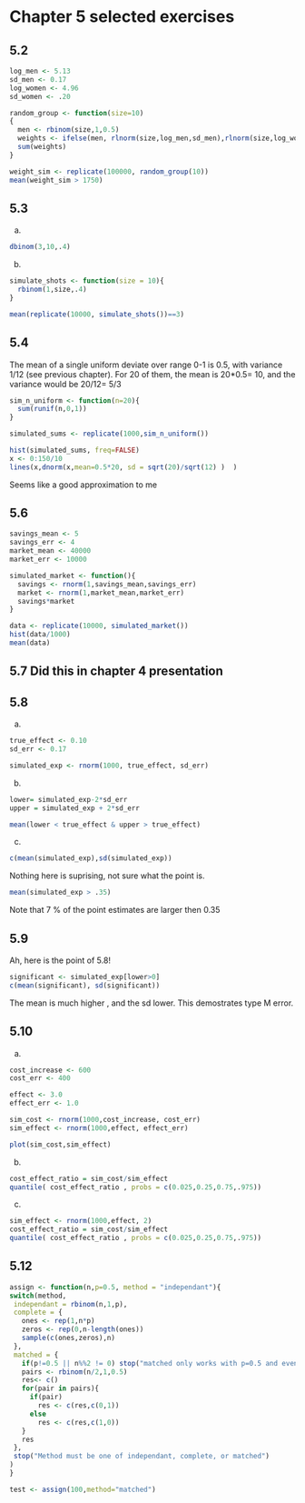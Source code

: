 # Chapter 5 selected exercises

## 5.2

```r
log_men <- 5.13
sd_men <- 0.17
log_women <- 4.96
sd_women <- .20

random_group <- function(size=10)
{
  men <- rbinom(size,1,0.5)
  weights <- ifelse(men, rlnorm(size,log_men,sd_men),rlnorm(size,log_women,sd_women))
  sum(weights)
}

weight_sim <- replicate(100000, random_group(10))
mean(weight_sim > 1750)
```

## 5.3

a) 
```r
dbinom(3,10,.4)
```

b)
```r
simulate_shots <- function(size = 10){
  rbinom(1,size,.4)
}

mean(replicate(10000, simulate_shots())==3)
```

## 5.4 

The mean of a single uniform deviate over range 0-1 is 0.5, with variance 1/12 (see previous chapter).
For 20 of them, the mean is 20*0.5= 10, and the variance would be 20/12= 5/3

```r

sim_n_uniform <- function(n=20){
  sum(runif(n,0,1))
}

simulated_sums <- replicate(1000,sim_n_uniform())

hist(simulated_sums, freq=FALSE)
x <- 0:150/10
lines(x,dnorm(x,mean=0.5*20, sd = sqrt(20)/sqrt(12) )  )

```
Seems like a good approximation to me


## 5.6

```r
savings_mean <- 5
savings_err <- 4
market_mean <- 40000
market_err <- 10000

simulated_market <- function(){
  savings <- rnorm(1,savings_mean,savings_err)
  market <- rnorm(1,market_mean,market_err)
  savings*market
}

data <- replicate(10000, simulated_market())
hist(data/1000)
mean(data)

```


## 5.7 Did this in chapter 4 presentation
 
## 5.8 

a)
```r
true_effect <- 0.10
sd_err <- 0.17

simulated_exp <- rnorm(1000, true_effect, sd_err)
```

b)

```r
lower= simulated_exp-2*sd_err
upper = simulated_exp + 2*sd_err

mean(lower < true_effect & upper > true_effect)
```

c)
```r
c(mean(simulated_exp),sd(simulated_exp))

```

Nothing here is suprising, not sure what the point is. 

```r
mean(simulated_exp > .35)
```
Note that 7 % of the point estimates are larger then 0.35


## 5.9

Ah, here is the point of 5.8!

```r
significant <- simulated_exp[lower>0]
c(mean(significant), sd(significant))
```

The mean is much higher , and the sd lower. This demostrates type M error.

## 5.10
a)

```r

cost_increase <- 600
cost_err <- 400

effect <- 3.0
effect_err <- 1.0

sim_cost <- rnorm(1000,cost_increase, cost_err)
sim_effect <- rnorm(1000,effect, effect_err)

plot(sim_cost,sim_effect)
```

b)
```r
cost_effect_ratio = sim_cost/sim_effect
quantile( cost_effect_ratio , probs = c(0.025,0.25,0.75,.975))
```
c)
```r
sim_effect <- rnorm(1000,effect, 2)
cost_effect_ratio = sim_cost/sim_effect
quantile( cost_effect_ratio , probs = c(0.025,0.25,0.75,.975))
```

## 5.12

```r
assign <- function(n,p=0.5, method = "independant"){
switch(method,
 independant = rbinom(n,1,p),
 complete = {
   ones <- rep(1,n*p)
   zeros <- rep(0,n-length(ones))
   sample(c(ones,zeros),n)
 },
 matched = {
   if(p!=0.5 || n%%2 != 0) stop("matched only works with p=0.5 and even n")
   pairs <- rbinom(n/2,1,0.5)
   res<- c()
   for(pair in pairs){
     if(pair)
       res <- c(res,c(0,1))
     else
       res <- c(res,c(1,0))
   }
   res
 },
 stop("Method must be one of independant, complete, or matched")
)
}

test <- assign(100,method="matched")  

```
 

